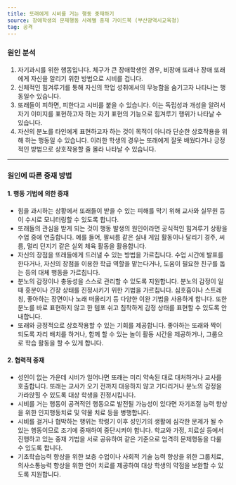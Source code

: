 ```yaml
---
title: 또래에게 시비를 거는 행동 중재하기
source: 장애학생의 문제행동 사례별 중재 가이드북 (부산광역시교육청)
tag: 공격
---
```


### 원인 분석

1. 자기과시를 위한 행동입니다. 체구가 큰 장애학생인 경우, 비장애 또래나 장애 또래에게 자신을 알리기 위한 방법으로 시비를 겁니다.
2. 신체적인 힘겨루기를 통해 자신의 학업 성취에서의 무능함을 숨기고자 나타나는 행동일수 있습니다.
3. 또래들이 피하면, 피한다고 시비를 붙을 수 있습니다. 이는 독립성과 개성을 알려서 자기 이미지를 표현하고자 하는 자기 표현의 기능으로 힘겨루기 행위가 나타날 수 있습니다.
4. 자신의 분노를 타인에게 표현하고자 하는 것이 목적이 아니라 단순한 상호작용을 위해 하는 행동일 수 있습니다. 이러한 학생의 경우는 또래에게 잘못 배웠다거나 긍정적인 방법으로 상호작용할 줄 몰라 나타날 수 있습니다.

---

### 원인에 따른 중재 방법

#### 1. 행동 기법에 의한 중재

- 힘을 과시하는 상황에서 또래들이 받을 수 있는 피해를 막기 위해 교사와 실무원 등이 수시로 모니터링할 수 있도록 합니다.
- 또래들의 관심을 받게 되는 것이 행동 발생의 원인이라면 공식적인 힘겨루기 상황을 수업 중에 연출합니다. 예를 들어, 팔씨름 같은 실내 게임 활동이나 달리기 경주, 씨름, 멀리 던지기 같은 실외 체육 활동을 활용합니다.
- 자신의 장점을 또래들에게 드러낼 수 있는 방법을 가르칩니다. 수업 시간에 발표를 한다거나, 자신의 장점을 이용한 학급 역할을 맡는다거나, 도움이 필요한 친구를 돕는 등의 대체 행동을 가르칩니다.
- 분노의 감정이나 충동성을 스스로 관리할 수 있도록 지원합니다. 분노의 감정이 일 때 흥분이나 긴장 상태를 진정시키기 위한 기법을 가르칩니다. 심호흡이나 스트레칭, 좋아하는 장면이나 노래 떠올리기 등 다양한 이완 기법을 사용하게 합니다. 또한 분노를 바로 표현하지 않고 한 템포 쉬고 침착하게 감정 상태를 표현할 수 있도록 안내합니다.
- 또래와 긍정적으로 상호작용할 수 있는 기회를 제공합니다. 좋아하는 또래와 짝이 되도록 자리 배치를 하거나, 함께 할 수 있는 놀이 활동 시간을 제공하거나, 그룹으로 학습 활동을 할 수 있게 합니다.

#### 2. 협력적 중재

- 성인이 없는 가운데 시비가 일어나면 또래는 미리 약속된 대로 대처하거나 교사를 호출합니다. 또래는 교사가 오기 전까지 대응하지 않고 기다리거나 분노의 감정을 가라앉힐 수 있도록 대상 학생을 진정시킵니다.
- 시비를 거는 행동이 공격적인 행동으로 발전될 가능성이 있다면 자기조절 능력 향상을 위한 인지행동치료 및 약물 치료 등을 병행합니다.
- 시비를 걸거나 협박하는 행위는 학령기 이후 성인기의 생활에 심각한 문제가 될 수 있는 행동이므로 조기에 중재하여 중단시켜야 합니다. 학교와 가정, 치료실 등에서 진행하고 있는 중재 기법을 서로 공유하여 같은 기준으로 엄격히 문제행동을 다룰 수 있도록 합니다.
- 기초학습능력 향상을 위한 보충 수업이나 사회적 기술 능력 향상을 위한 그룹치료, 의사소통능력 향상을 위한 언어 치료를 제공하여 대상 학생의 약점을 보완할 수 있도록 지원합니다.

